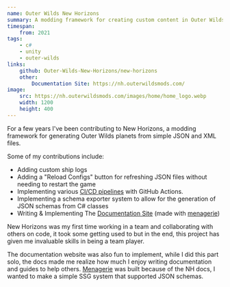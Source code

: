 ```yaml
---
name: Outer Wilds New Horizons
summary: A modding framework for creating custom content in Outer Wilds
timespan:
    from: 2021
tags:
    - c#
    - unity
    - outer-wilds
links:
    github: Outer-Wilds-New-Horizons/new-horizons
    other:
        Documentation Site: https://nh.outerwildsmods.com/
image:
    src: https://nh.outerwildsmods.com/images/home/home_logo.webp
    width: 1200
    height: 400
---
```



For a few years I've been contributing to New Horizons,
a modding framework for generating Outer Wilds planets from simple JSON and XML files.

Some of my contributions include:

-   Adding custom ship logs
-   Adding a "Reload Configs" button for refreshing JSON files without needing to
    restart the game
-   Implementing various
    [CI/CD pipelines](https://github.com/Outer-Wilds-New-Horizons/new-horizons/tree/main/.github/workflows)
    with GitHub Actions.
-   Implementing a schema exporter system to allow for the generation of JSON schemas
    from C# classes
-   Writing & Implementing The
    [Documentation Site](https://nh.outerwildsmods.com/) (made with [menagerie](/projects/menagerie))

New Horizons was my first time working in a team and collaborating with others
on code, it took some getting used to but in the end, this project has given
me invaluable skills in being a team player.

The documentation website was also fun to implement, while I did
this part solo, the docs made me realize how much I enjoy writing
documentation and guides to help others. [Menagerie](/projects/menagerie) was
built because of the NH docs, I wanted to make a simple SSG system that supported
JSON schemas.
